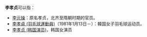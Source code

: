 '''李孝贞'''可以指：
* [[李元操|李元操]]：原名孝贞，北齐至隋朝时期的官员。
* [[李孝貞_(羽毛球運動員)|李孝貞 (羽毛球運動員)]]（1981年1月13日－）：韓国女子羽毛球运动员。
* [[李孝贞_(韩国演员)|李孝贞 (韩国演员)]]，韩国女演员

{{消歧义|cat=三字李姓人名消歧义}}